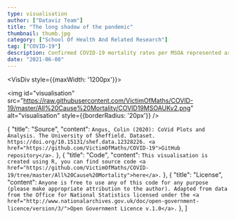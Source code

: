 ```yaml
---
type: visualisation
author: ["Dataviz Team"]
title: "The long shadow of the pandemic"
thumbnail: thumb.jpg
category: ["School Of Health And Related Research"]
tag: ["COVID-19"]
description: Confirmed COVID-19 mortality rates per MSOA represented as height.
date: "2021-06-08"
---
```


<VisDiv style={{maxWidth: '1200px'}}>

<img id="visualisation" src="https://raw.githubusercontent.com/VictimOfMaths/COVID-19/master/All%20Cause%20Mortality/COVID19MSOAUKv2.png" alt="visualisation" style={{borderRadius: '20px'}} />

</VisDiv>

<VisPagination mdx={props.mdx}>
  <EmbedCode url="https://raw.githubusercontent.com/VictimOfMaths/COVID-19/master/All%20Cause%20Mortality/COVID19MSOAUKv2.png" />
</VisPagination>

<VisDetail mdx={props.mdx} />

  {
    "title": "Source",
    "content": `Angus, Colin (2020): CoVid Plots and Analysis. The University of Sheffield. Dataset. https://doi.org/10.15131/shef.data.12328226. <a href="https://github.com/VictimOfMaths/COVID-19">GitHub repository</a>.`
  },
  {
    "title": "Code",
    "content": `This visualisation is created using R, you can find source code <a href="https://github.com/VictimOfMaths/COVID-19/tree/master/All%20Cause%20Mortality">here</a>.`
  },
  {
    "title": "License",
    "content": `Anyone is free to use any of this code for any purpose (please make appropriate attribution to the author). Adapted from data from the Office for National Statistics licensed under the <a href="http://www.nationalarchives.gov.uk/doc/open-government-licence/version/3/">Open Government Licence v.1.0</a>.`
  },
]

<VisDiv>
  <Tab data={data} />
</VisDiv>